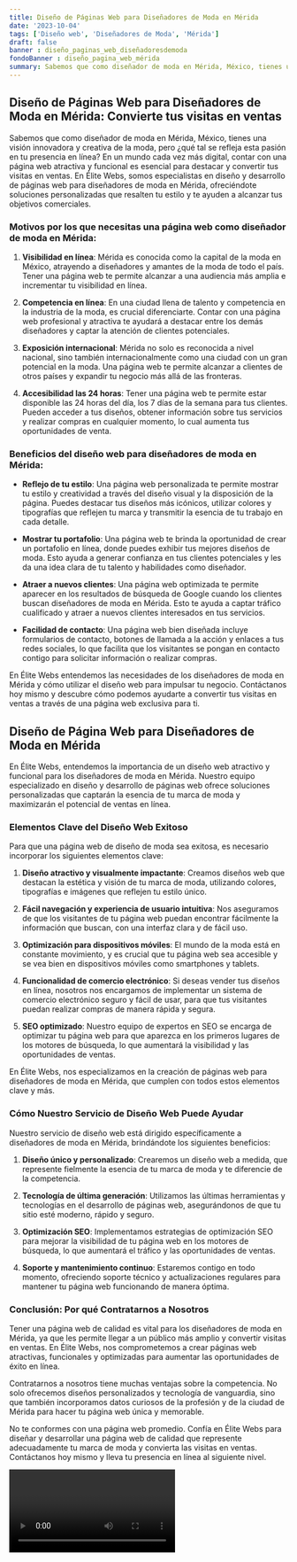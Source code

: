 ```yaml
---
title: Diseño de Páginas Web para Diseñadores de Moda en Mérida
date: '2023-10-04'
tags: ['Diseño web', 'Diseñadores de Moda', 'Mérida']
draft: false
banner : diseño_paginas_web_diseñadoresdemoda
fondoBanner : diseño_pagina_web_mérida
summary: Sabemos que como diseñador de moda en Mérida, México, tienes una visión innovadora y creativa de la moda, pero ¿qué tal se refleja esta pasión en tu presencia en línea? En un mundo cada vez más digital, contar con una página web atractiva y funcional es esencial para destacar y convertir tus visitas en ventas. En Élite Webs, somos especialistas en diseño y desarrollo de páginas web para diseñadores de moda en Mérida, ofreciéndote soluciones personalizadas que resalten tu estilo y te ayuden a alcanzar tus objetivos comerciales.
---
```


## Diseño de Páginas Web para Diseñadores de Moda en Mérida: Convierte tus visitas en ventas

Sabemos que como diseñador de moda en Mérida, México, tienes una visión innovadora y creativa de la moda, pero ¿qué tal se refleja esta pasión en tu presencia en línea? En un mundo cada vez más digital, contar con una página web atractiva y funcional es esencial para destacar y convertir tus visitas en ventas. En Élite Webs, somos especialistas en diseño y desarrollo de páginas web para diseñadores de moda en Mérida, ofreciéndote soluciones personalizadas que resalten tu estilo y te ayuden a alcanzar tus objetivos comerciales.

### Motivos por los que necesitas una página web como diseñador de moda en Mérida:

1. **Visibilidad en línea**: Mérida es conocida como la capital de la moda en México, atrayendo a diseñadores y amantes de la moda de todo el país. Tener una página web te permite alcanzar a una audiencia más amplia e incrementar tu visibilidad en línea. 

2. **Competencia en línea**: En una ciudad llena de talento y competencia en la industria de la moda, es crucial diferenciarte. Contar con una página web profesional y atractiva te ayudará a destacar entre los demás diseñadores y captar la atención de clientes potenciales.

3. **Exposición internacional**: Mérida no solo es reconocida a nivel nacional, sino también internacionalmente como una ciudad con un gran potencial en la moda. Una página web te permite alcanzar a clientes de otros países y expandir tu negocio más allá de las fronteras.

4. **Accesibilidad las 24 horas**: Tener una página web te permite estar disponible las 24 horas del día, los 7 días de la semana para tus clientes. Pueden acceder a tus diseños, obtener información sobre tus servicios y realizar compras en cualquier momento, lo cual aumenta tus oportunidades de venta.

### Beneficios del diseño web para diseñadores de moda en Mérida:

- **Reflejo de tu estilo**: Una página web personalizada te permite mostrar tu estilo y creatividad a través del diseño visual y la disposición de la página. Puedes destacar tus diseños más icónicos, utilizar colores y tipografías que reflejen tu marca y transmitir la esencia de tu trabajo en cada detalle.

- **Mostrar tu portafolio**: Una página web te brinda la oportunidad de crear un portafolio en línea, donde puedes exhibir tus mejores diseños de moda. Esto ayuda a generar confianza en tus clientes potenciales y les da una idea clara de tu talento y habilidades como diseñador.

- **Atraer a nuevos clientes**: Una página web optimizada te permite aparecer en los resultados de búsqueda de Google cuando los clientes buscan diseñadores de moda en Mérida. Esto te ayuda a captar tráfico cualificado y atraer a nuevos clientes interesados en tus servicios.

- **Facilidad de contacto**: Una página web bien diseñada incluye formularios de contacto, botones de llamada a la acción y enlaces a tus redes sociales, lo que facilita que los visitantes se pongan en contacto contigo para solicitar información o realizar compras.

En Élite Webs entendemos las necesidades de los diseñadores de moda en Mérida y cómo utilizar el diseño web para impulsar tu negocio. Contáctanos hoy mismo y descubre cómo podemos ayudarte a convertir tus visitas en ventas a través de una página web exclusiva para ti.

<GifSeo />

<Cta />

## **Diseño de Página Web para Diseñadores de Moda en Mérida**

En Élite Webs, entendemos la importancia de un diseño web atractivo y funcional para los diseñadores de moda en Mérida. Nuestro equipo especializado en diseño y desarrollo de páginas web ofrece soluciones personalizadas que captarán la esencia de tu marca de moda y maximizarán el potencial de ventas en línea.

### **Elementos Clave del Diseño Web Exitoso**

Para que una página web de diseño de moda sea exitosa, es necesario incorporar los siguientes elementos clave:

1. **Diseño atractivo y visualmente impactante**: Creamos diseños web que destacan la estética y visión de tu marca de moda, utilizando colores, tipografías e imágenes que reflejen tu estilo único.

2. **Fácil navegación y experiencia de usuario intuitiva**: Nos aseguramos de que los visitantes de tu página web puedan encontrar fácilmente la información que buscan, con una interfaz clara y de fácil uso.

3. **Optimización para dispositivos móviles**: El mundo de la moda está en constante movimiento, y es crucial que tu página web sea accesible y se vea bien en dispositivos móviles como smartphones y tablets.

4. **Funcionalidad de comercio electrónico**: Si deseas vender tus diseños en línea, nosotros nos encargamos de implementar un sistema de comercio electrónico seguro y fácil de usar, para que tus visitantes puedan realizar compras de manera rápida y segura.

5. **SEO optimizado**: Nuestro equipo de expertos en SEO se encarga de optimizar tu página web para que aparezca en los primeros lugares de los motores de búsqueda, lo que aumentará la visibilidad y las oportunidades de ventas.

En Élite Webs, nos especializamos en la creación de páginas web para diseñadores de moda en Mérida, que cumplen con todos estos elementos clave y más.

### **Cómo Nuestro Servicio de Diseño Web Puede Ayudar**

Nuestro servicio de diseño web está dirigido específicamente a diseñadores de moda en Mérida, brindándote los siguientes beneficios:

1. **Diseño único y personalizado**: Crearemos un diseño web a medida, que represente fielmente la esencia de tu marca de moda y te diferencie de la competencia.

2. **Tecnología de última generación**: Utilizamos las últimas herramientas y tecnologías en el desarrollo de páginas web, asegurándonos de que tu sitio esté moderno, rápido y seguro.

3. **Optimización SEO**: Implementamos estrategias de optimización SEO para mejorar la visibilidad de tu página web en los motores de búsqueda, lo que aumentará el tráfico y las oportunidades de ventas.

4. **Soporte y mantenimiento continuo**: Estaremos contigo en todo momento, ofreciendo soporte técnico y actualizaciones regulares para mantener tu página web funcionando de manera óptima.

### **Conclusión: Por qué Contratarnos a Nosotros**

Tener una página web de calidad es vital para los diseñadores de moda en Mérida, ya que les permite llegar a un público más amplio y convertir visitas en ventas. En Élite Webs, nos comprometemos a crear páginas web atractivas, funcionales y optimizadas para aumentar las oportunidades de éxito en línea.

Contratarnos a nosotros tiene muchas ventajas sobre la competencia. No solo ofrecemos diseños personalizados y tecnología de vanguardia, sino que también incorporamos datos curiosos de la profesión y de la ciudad de Mérida para hacer tu página web única y memorable.

No te conformes con una página web promedio. Confía en Élite Webs para diseñar y desarrollar una página web de calidad que represente adecuadamente tu marca de moda y convierta las visitas en ventas. Contáctanos hoy mismo y lleva tu presencia en línea al siguiente nivel.

<Video />

<CtaBot job='Diseñadores de Moda' city='Mérida'/>

<Gmaps query='Mérida+españa+maps' />